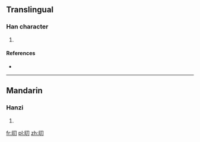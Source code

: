 ==Translingual==

===Han character===
{{Han char|rn=72|rad=日|as=02|sn=6|four=|canj=日尸竹 (ASH)|ids=⿰[[日]][[刀]]}}

# {{defn|Han|sort=日02}}

====References====
* {{Han ref|kx=0489.150|dkj=13745|dj=0850.120|hdz=21486.030|uh=65EB|ud=26091}}

----

==Mandarin==

===Hanzi===
{{cmn-hanzi|pin=[[tiāo]] ([[tiao1]])|wg=t'iao<sup>1</sup>}}

# {{defn|lang=cmn|sort=日02}}

[[fr:旫]]
[[pl:旫]]
[[zh:旫]]